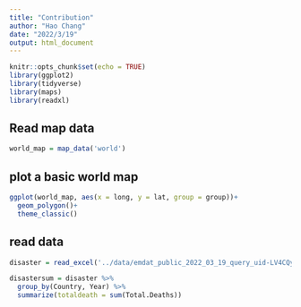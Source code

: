 ```yaml
---
title: "Contribution"
author: "Hao Chang"
date: "2022/3/19"
output: html_document
---
```


```r
knitr::opts_chunk$set(echo = TRUE)
library(ggplot2)
library(tidyverse)
library(maps)
library(readxl)
```


## Read map data
```r
world_map = map_data('world')
```

## plot a basic world map
```r
ggplot(world_map, aes(x = long, y = lat, group = group))+
  geom_polygon()+
  theme_classic()
```

## read data
```r
disaster = read_excel('../data/emdat_public_2022_03_19_query_uid-LV4CQy.xlsx', sheet = 1)

disastersum = disaster %>%
  group_by(Country, Year) %>%
  summarize(totaldeath = sum(Total.Deaths))
```



